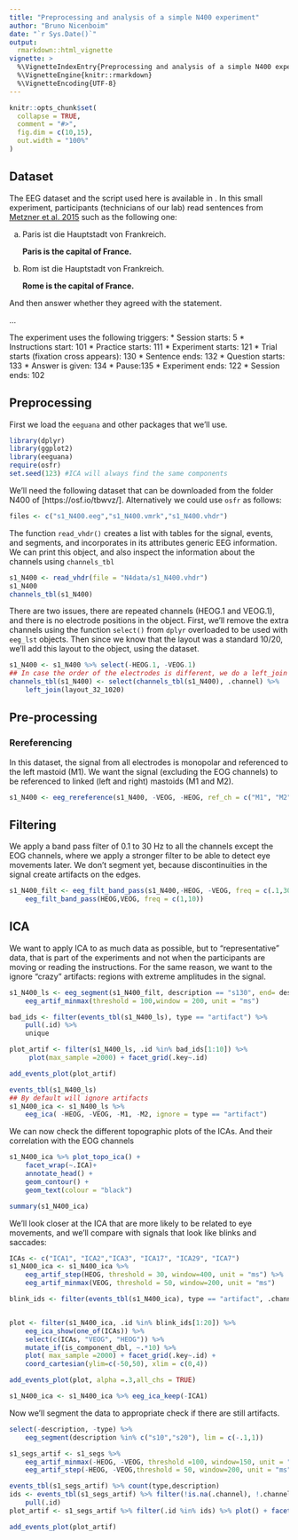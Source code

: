 ```yaml
---
title: "Preprocessing and analysis of a simple N400 experiment"
author: "Bruno Nicenboim"
date: "`r Sys.Date()`"
output: 
  rmarkdown::html_vignette
vignette: >
  %\VignetteIndexEntry{Preprocessing and analysis of a simple N400 experiment}
  %\VignetteEngine{knitr::rmarkdown}
  %\VignetteEncoding{UTF-8}
---
```


```r
knitr::opts_chunk$set(
  collapse = TRUE,
  comment = "#>",
  fig.dim = c(10,15),
  out.width = "100%"
)
```



## Dataset

The EEG dataset and the script used here is available in [](). In this small experiment, participants (technicians of our lab) read sentences from [Metzner et al. 2015]( https://doi.org/10.1162/jocn_a_00731) such as the following one:

a. Paris ist die Hauptstadt von	Frankreich.

   **Paris is the capital of France.**
   
b. Rom ist die Hauptstadt von Frankreich.

   **Rome is the capital of France.**

And then answer whether they agreed with the statement.

...


The experiment uses the following triggers:
* Session starts: 5
* Instructions start: 101
* Practice starts: 111
* Experiment starts: 121
* Trial starts (fixation cross appears): 130
* Sentence ends: 132
* Question starts: 133
* Answer is given: 134
* Pause:135
* Experiment ends: 122
* Session ends: 102


## Preprocessing

First we load the `eeguana` and other packages that we'll use.

```r
library(dplyr)
library(ggplot2)
library(eeguana)
require(osfr)
set.seed(123) #ICA will always find the same components
```

We'll need the following dataset that can be downloaded from the folder N400 of [https://osf.io/tbwvz/]. Alternatively we could use `osfr` as follows:
```r
files <- c("s1_N400.eeg","s1_N400.vmrk","s1_N400.vhdr")
```


The function `read_vhdr()` creates a list with tables for the signal, events, and
segments, and incorporates in its attributes generic EEG information. We can print this object, and also inspect the information about the channels  using `channels_tbl`

```r
s1_N400 <- read_vhdr(file = "N4data/s1_N400.vhdr")
s1_N400
channels_tbl(s1_N400)
```

There are two issues, there are repeated channels (HEOG.1 and VEOG.1), and there is no electrode positions in the object. First, we'll remove the extra channels using the function `select()` from `dplyr` overloaded to be used with `eeg_lst` objects. Then since we know that the layout was a standard 10/20, we'll add this layout to the object, using the dataset.


```r
s1_N400 <- s1_N400 %>% select(-HEOG.1, -VEOG.1)
## In case the order of the electrodes is different, we do a left_join instead of replacing the table:
channels_tbl(s1_N400) <- select(channels_tbl(s1_N400), .channel) %>%
    left_join(layout_32_1020)
```

## Pre-processing

### Rereferencing
In this dataset, the signal from all electrodes is monopolar and referenced to the left mastoid (M1). We want the signal (excluding the EOG channels) to be referenced to linked (left and right) mastoids (M1 and M2).

```r
s1_N400 <- eeg_rereference(s1_N400, -VEOG, -HEOG, ref_ch = c("M1", "M2") )

```

## Filtering

We apply a band pass filter of 0.1 to 30 Hz to all the channels except the EOG channels, where we apply a stronger filter to be able to detect eye movements later. We don't segment yet, because discontinuities in the signal create artifacts on the edges.

```r
s1_N400_filt <- eeg_filt_band_pass(s1_N400,-HEOG, -VEOG, freq = c(.1,30)) %>%
    eeg_filt_band_pass(HEOG,VEOG, freq = c(1,10))
```


## ICA

We want to apply ICA to as much data as possible, but to "representative" data, that is part of the experiments and not when the participants are moving or reading the instructions. For the same reason, we want to the ignore "crazy" artifacts: regions with extreme amplitudes in the signal.

```r
s1_N400_ls <- eeg_segment(s1_N400_filt, description == "s130", end= description == "s132") %>%
    eeg_artif_minmax(threshold = 100,window = 200, unit = "ms")

bad_ids <- filter(events_tbl(s1_N400_ls), type == "artifact") %>%
    pull(.id) %>%
    unique

plot_artif <- filter(s1_N400_ls, .id %in% bad_ids[1:10]) %>% 
     plot(max_sample =2000) + facet_grid(.key~.id)

add_events_plot(plot_artif)

events_tbl(s1_N400_ls)
## By default will ignore artifacts
s1_N400_ica <- s1_N400_ls %>%
    eeg_ica( -HEOG, -VEOG, -M1, -M2, ignore = type == "artifact")

```

We can now check the different topographic plots of the ICAs. And their correlation with the EOG channels
```r
s1_N400_ica %>% plot_topo_ica() +
    facet_wrap(~.ICA)+
    annotate_head() + 
    geom_contour() +
    geom_text(colour = "black")

summary(s1_N400_ica)
```
We'll look closer at the ICA that are more likely to be related to eye movements, and we'll compare with signals that look like blinks and saccades:
```r
ICAs <- c("ICA1", "ICA2","ICA3", "ICA17", "ICA29", "ICA7")
s1_N400_ica <- s1_N400_ica %>%
    eeg_artif_step(HEOG, threshold = 30, window=400, unit = "ms") %>%
    eeg_artif_minmax(VEOG, threshold = 50, window=200, unit = "ms")

blink_ids <- filter(events_tbl(s1_N400_ica), type == "artifact", .channel %in% c("VEOG","HEOG"))$.id %>% unique()


plot <- filter(s1_N400_ica, .id %in% blink_ids[1:20]) %>%
    eeg_ica_show(one_of(ICAs)) %>%
    select(c(ICAs, "VEOG", "HEOG")) %>%
    mutate_if(is_component_dbl, ~.*10) %>%
    plot( max_sample =2000) + facet_grid(.key~.id) +
    coord_cartesian(ylim=c(-50,50), xlim = c(0,4))

add_events_plot(plot, alpha =.3,all_chs = TRUE)

s1_N400_ica <- s1_N400_ica %>% eeg_ica_keep(-ICA1)


```

Now we'll segment the data to appropriate check if there are still artifacts.

```r

select(-description, -type) %>%
    eeg_segment(description %in% c("s10","s20"), lim = c(-.1,1))

s1_segs_artif <- s1_segs %>%
    eeg_artif_minmax(-HEOG, -VEOG, threshold =100, window=150, unit = "ms") %>%
    eeg_artif_step(-HEOG, -VEOG,threshold = 50, window=200, unit = "ms")

events_tbl(s1_segs_artif) %>% count(type,description)
ids <- events_tbl(s1_segs_artif) %>% filter(!is.na(.channel), !.channel %in% c("VEOG","HEOG")) %>%
    pull(.id)
plot_artif <- s1_segs_artif %>% filter(.id %in% ids) %>% plot() + facet_grid(.source ~segment)

add_events_plot(plot_artif)

```
